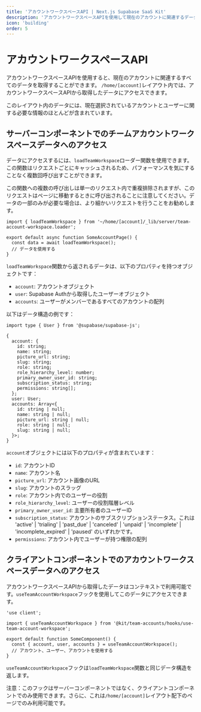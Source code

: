 ```yaml
---
title: 'アカウントワークスペースAPI | Next.js Supabase SaaS Kit'
description: 'アカウントワークスペースAPIを使用して現在のアカウントに関連するデータを取得する方法'
icon: 'building'
order: 5
---
```


# アカウントワークスペースAPI

アカウントワークスペースAPIを使用すると、現在のアカウントに関連するすべてのデータを取得することができます。
`/home/[account]`レイアウト内では、アカウントワークスペースAPIから取得したデータにアクセスできます。

このレイアウト内のデータには、現在選択されているアカウントとユーザーに関する必要な情報のほとんどが含まれています。

## サーバーコンポーネントでのチームアカウントワークスペースデータへのアクセス

データにアクセスするには、`loadTeamWorkspace`ローダー関数を使用できます。この関数はリクエストごとにキャッシュされるため、パフォーマンスを気にすることなく複数回呼び出すことができます。

この関数への複数の呼び出しは単一のリクエスト内で重複排除されますが、このリクエストはページに移動するときに呼び出されることに注意してください。データの一部のみが必要な場合は、より細かいリクエストを行うことをお勧めします。

```tsx
import { loadTeamWorkspace } from '~/home/[account]/_lib/server/team-account-workspace.loader';

export default async function SomeAccountPage() {
  const data = await loadTeamWorkspace();
  // データを使用する
}
```

`loadTeamWorkspace`関数から返されるデータは、以下のプロパティを持つオブジェクトです：

- `account`: アカウントオブジェクト
- `user`: Supabase Authから取得したユーザーオブジェクト
- `accounts`: ユーザーがメンバーであるすべてのアカウントの配列

以下はデータ構造の例です：

```tsx
import type { User } from '@supabase/supabase-js';

{
  account: {
    id: string;
    name: string;
    picture_url: string;
    slug: string;
    role: string;
    role_hierarchy_level: number;
    primary_owner_user_id: string;
    subscription_status: string;
    permissions: string[];
  };
  user: User;
  accounts: Array<{
    id: string | null;
    name: string | null;
    picture_url: string | null;
    role: string | null;
    slug: string | null;
  }>;
}
```

`account`オブジェクトには以下のプロパティが含まれています：

- `id`: アカウントID
- `name`: アカウント名
- `picture_url`: アカウント画像のURL
- `slug`: アカウントのスラッグ
- `role`: アカウント内でのユーザーの役割
- `role_hierarchy_level`: ユーザーの役割階層レベル
- `primary_owner_user_id`: 主要所有者のユーザーID
- `subscription_status`: アカウントのサブスクリプションステータス。これは 'active' | 'trialing' | 'past_due' | 'canceled' | 'unpaid' | 'incomplete' | 'incomplete_expired' | 'paused' のいずれかです。
- `permissions`: アカウント内でユーザーが持つ権限の配列

## クライアントコンポーネントでのアカウントワークスペースデータへのアクセス

アカウントワークスペースAPIから取得したデータはコンテキストで利用可能です。`useTeamAccountWorkspace`フックを使用してこのデータにアクセスできます。

```tsx
'use client';

import { useTeamAccountWorkspace } from '@kit/team-accounts/hooks/use-team-account-workspace';

export default function SomeComponent() {
  const { account, user, accounts } = useTeamAccountWorkspace();
  // アカウント、ユーザー、アカウントを使用する
}
```

`useTeamAccountWorkspace`フックは`loadTeamWorkspace`関数と同じデータ構造を返します。

注意：このフックはサーバーコンポーネントではなく、クライアントコンポーネントでのみ使用できます。さらに、これは`/home/[account]`レイアウト配下のページでのみ利用可能です。
